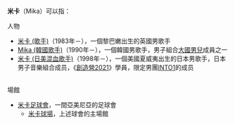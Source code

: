 {{expand language|1=en|time=2019-09-21T12:01:47+00:00}}
'''米卡'''（Mika）可以指：
; 人物
* [[米卡_(歌手)|米卡 (歌手)]]（1983年－），一個黎巴嫩出生的英國男歌手
* [[Mika_(韓國歌手)|Mika (韓國歌手)]]（1990年－），一個韓國男歌手，男子組合[[大國男兒|大國男兒]]成員之一
* [[米卡_(日本歌手)|米卡 (日美混血歌手)]]（1998年－），一個美國夏威夷出生的日本男歌手，日本男子音樂組合{{link-ja|INTERSECTION}}成员，《[[創造營2021|創造營2021]]》學員，限定男團[[INTO1|INTO1]]的成员
;
; 場館
* [[米卡足球會|米卡足球會]]，一間亞美尼亞的足球會
** [[米卡球場|米卡球場]]，上述球會的主場館

{{disambig|Cat=二字譯名消歧義}}